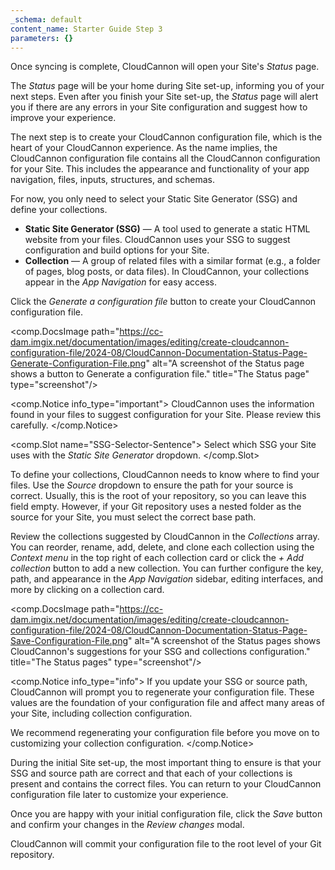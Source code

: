 ```yaml
---
_schema: default
content_name: Starter Guide Step 3
parameters: {}
---
```

Once syncing is complete, CloudCannon will open your Site's *Status* page.

The *Status* page will be your home during Site set-up, informing you of your next steps. Even after you finish your Site set-up, the *Status* page will alert you if there are any errors in your Site configuration and suggest how to improve your experience.

The next step is to create your CloudCannon configuration file, which is the heart of your CloudCannon experience. As the name implies, the CloudCannon configuration file contains all the CloudCannon configuration for your Site. This includes the appearance and functionality of your app navigation, files, inputs, structures, and schemas.

For now, you only need to select your Static Site Generator (SSG) and define your collections.

* **Static Site Generator (SSG)** — A tool used to generate a static HTML website from your files. CloudCannon uses your SSG to suggest configuration and build options for your Site.
* **Collection** — A group of related files with a similar format (e.g., a folder of pages, blog posts, or data files). In CloudCannon, your collections appear in the *App Navigation* for easy access.

Click the *Generate a configuration file* button to create your CloudCannon configuration file.

<comp.DocsImage path="https://cc-dam.imgix.net/documentation/images/editing/create-cloudcannon-configuration-file/2024-08/CloudCannon-Documentation-Status-Page-Generate-Configuration-File.png" alt="A screenshot of the Status page shows a button to Generate a configuration file." title="The Status page" type="screenshot"/>

<comp.Notice info_type="important">
  CloudCannon uses the information found in your files to suggest configuration for your Site. Please review this carefully.
</comp.Notice>

<comp.Slot name="SSG-Selector-Sentence">
  Select which SSG your Site uses with the *Static Site Generator* dropdown.
</comp.Slot>

To define your collections, CloudCannon needs to know where to find your files. Use the *Source* dropdown to ensure the path for your source is correct. Usually, this is the root of your repository, so you can leave this field empty. However, if your Git repository uses a nested folder as the source for your Site, you must select the correct base path.

Review the collections suggested by CloudCannon in the *Collections* array. You can reorder, rename, add, delete, and clone each collection using the *Context menu* in the top right of each collection card or click the *\+ Add collection* button to add a new collection. You can further configure the key, path, and appearance in the *App Navigation* sidebar, editing interfaces, and more by clicking on a collection card.

<comp.DocsImage path="https://cc-dam.imgix.net/documentation/images/editing/create-cloudcannon-configuration-file/2024-08/CloudCannon-Documentation-Status-Page-Save-Configuration-File.png" alt="A screenshot of the Status pages shows CloudCannon's suggestions for your SSG and collections configuration." title="The Status pages" type="screenshot"/>

<comp.Notice info_type="info">
  If you update your SSG or source path, CloudCannon will prompt you to regenerate your configuration file. These values are the foundation of your configuration file and affect many areas of your Site, including collection configuration.

  We recommend regenerating your configuration file before you move on to customizing your collection configuration.
</comp.Notice>

During the initial Site set-up, the most important thing to ensure is that your SSG and source path are correct and that each of your collections is present and contains the correct files. You can return to your CloudCannon configuration file later to customize your experience.

Once you are happy with your initial configuration file, click the *Save* button and confirm your changes in the *Review changes* modal.

CloudCannon will commit your configuration file to the root level of your Git repository.